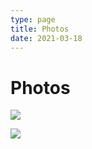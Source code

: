 ```yaml
---
type: page
title: Photos
date: 2021-03-18
---
```


# Photos



 <Image
   src="/images/photo.jpg"
  width={1125}
  height={750}
  priority
  className="next-image"
/>

 <Image
   src="/images/photo2.jpg"
  width={1125}
  height={750}
  priority
  className="next-image"
/>
